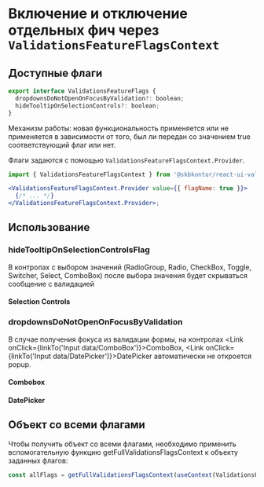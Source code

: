
<Meta title="Displaying/Feature flags" />

# Включение и отключение отдельных фич через `ValidationsFeatureFlagsContext`

## Доступные флаги

```jsx static
export interface ValidationsFeatureFlags {
  dropdownsDoNotOpenOnFocusByValidation?: boolean;
  hideTooltipOnSelectionControls?: boolean;
}
```

Механизм работы: новая функциональность применяется или не применяется в зависимости от того, был ли передан со значением true соответствующий флаг или нет.

Флаги задаются с помощью `ValidationsFeatureFlagsContext.Provider`.

```jsx static
import { ValidationsFeatureFlagsContext } from '@skbkontur/react-ui-validations';

<ValidationsFeatureFlagsContext.Provider value={{ flagName: true }}>
  {/* ... */}
</ValidationsFeatureFlagsContext.Provider>;
```

## Использование

### hideTooltipOnSelectionControlsFlag

В контролах c выбором значений (RadioGroup, Radio, CheckBox, Toggle, Switcher, Select, ComboBox) после выбора значения будет скрываться сообщение с валидацией

#### Selection Controls

<Story of={FeatureFlagsStories.ExampleSelection} />

### dropdownsDoNotOpenOnFocusByValidation

В случае получения фокуса из валидации формы, на контролах <Link onClick={linkTo('Input data/ComboBox')}>ComboBox</Link>, <Link onClick={linkTo('Input data/DatePicker')}>DatePicker</Link> автоматически не откроется popup.

#### Combobox

<Story of={FeatureFlagsStories.ExampleCombobox} />

#### DatePicker

<Story of={FeatureFlagsStories.ExampleDatePicker} />

## Объект со всеми флагами

Чтобы получить объект со всеми флагами, необходимо применить вспомогательную функцию getFullValidationsFlagsContext к объекту заданных флагов:

```jsx static
const allFlags = getFullValidationsFlagsContext(useContext(ValidationsFeatureFlagsContext));
```
